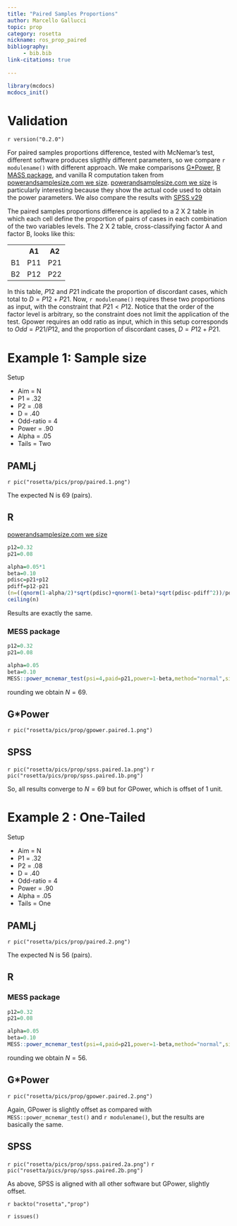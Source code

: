 ```yaml
---
title: "Paired Samples Proportions"
author: Marcello Gallucci
topic: prop
category: rosetta
nickname: ros_prop_paired
bibliography: 
     - bib.bib
link-citations: true
        
---
```



```r
library(mcdocs)
mcdocs_init()
```

# Validation

`r version("0.2.0")` 

For paired samples proportions difference, tested with McNemar's test, different software produces sligthly different parameters, so we compare `r modulename()` with different approach. We make comparisons [G*Power](https://www.psychologie.hhu.de/arbeitsgruppen/allgemeine-psychologie-und-arbeitspsychologie/gpower), [R MASS package](https://cran.r-project.org/web/packages/MASS/index.html), and vanilla R computation taken from [powerandsamplesize.com we size](http://powerandsamplesize.com/Calculators/Compare-Paired-Proportions/McNemar-Z-test-2-Sided-Equality).  [powerandsamplesize.com we size](http://powerandsamplesize.com/Calculators/Compare-Paired-Proportions/McNemar-Z-test-2-Sided-Equality) is particularly interesting because they show the actual code used to obtain the power parameters.  We also compare the results with [SPSS v29](https://www.ibm.com/docs/en/spss-statistics/29.0.0)


The paired samples proportions difference is applied to a 2 X 2 table in which each cell define the proportion of pairs of cases in each combination of the two variables levels. The 2 X 2 table, cross-classifying factor A and factor B, looks like this:


<table>
<tr><th></th><th>A1</th><th>A2</th></tr>
<tr><td>B1</td><td>P11</td><td>P21</td></tr>
<tr><td>B2</td><td>P12</td><td>P22</td></tr>
</table>

In this table, $P12$ and $P21$ indicate the proportion of discordant cases, which total to $D=P12+P21$. Now, `r modulename()` requires these two proportions as input, with the constraint that $P21<P12$. Notice that the order of the factor level is arbitrary, so the constraint does not limit the application of the test. Gpower requires an odd ratio as input, which in this setup corresponds to $Odd=P21/P12$, and the proportion of discordant cases, $D=P12+P21$.  


# Example 1: Sample size

:::{ .adm .adm-setup}
Setup

*   Aim   = N
*   P1    = .32
*   P2    = .08
*   D     = .40
*   Odd-ratio = 4    
*   Power = .90
*   Alpha = .05
*   Tails = Two

:::    

## PAMLj

`r pic("rosetta/pics/prop/paired.1.png")`

The expected N is 69 (pairs).

## R

[powerandsamplesize.com we size](http://powerandsamplesize.com/Calculators/Compare-Paired-Proportions/McNemar-Z-test-2-Sided-Equality)

```r

p12=0.32
p21=0.08

alpha=0.05*1 
beta=0.10
pdisc=p21+p12
pdiff=p12-p21
(n=((qnorm(1-alpha/2)*sqrt(pdisc)+qnorm(1-beta)*sqrt(pdisc-pdiff^2))/pdiff)^2)
ceiling(n) 
```
Results are exactly the same.

### MESS package

```r

p12=0.32
p21=0.08

alpha=0.05
beta=0.10
MESS::power_mcnemar_test(psi=4,paid=p21,power=1-beta,method="normal",sig.level=.05)
```
rounding we obtain $N=69$.


## G*Power

`r pic("rosetta/pics/prop/gpower.paired.1.png")`


## SPSS

`r pic("rosetta/pics/prop/spss.paired.1a.png")`
`r pic("rosetta/pics/prop/spss.paired.1b.png")`

So, all results converge to $N=69$ but for GPower, which is offset of 1 unit.

# Example 2 : One-Tailed

:::{ .adm .adm-setup}
Setup

*   Aim   = N
*   P1    = .32
*   P2    = .08
*   D     = .40
*   Odd-ratio = 4    
*   Power = .90
*   Alpha = .05
*   Tails = One

:::    

## PAMLj

`r pic("rosetta/pics/prop/paired.2.png")`

The expected N is 56 (pairs).

## R

### MESS package

```r

p12=0.32
p21=0.08

alpha=0.05
beta=0.10
MESS::power_mcnemar_test(psi=4,paid=p21,power=1-beta,method="normal",sig.level=.05,alternative="one.side")
```
rounding we obtain $N=56$.


## G*Power

`r pic("rosetta/pics/prop/gpower.paired.2.png")`

Again, GPower is slightly offset as compared with `MESS::power_mcnemar_test()` and `r modulename()`, but the results are basically the same.


## SPSS

`r pic("rosetta/pics/prop/spss.paired.2a.png")`
`r pic("rosetta/pics/prop/spss.paired.2b.png")`

As above, SPSS is aligned with all other software but GPower, slightly offset.


`r backto("rosetta","prop")`

`r issues()`




